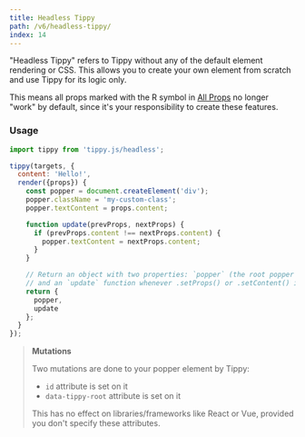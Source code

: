 ```yaml
---
title: Headless Tippy
path: /v6/headless-tippy/
index: 14
---
```


"Headless Tippy" refers to Tippy without any of the default element rendering or
CSS. This allows you to create your own element from scratch and use Tippy for
its logic only.

This means all props marked with the R symbol in [All Props](../all-props/) no
longer "work" by default, since it's your responsibility to create these
features.

### Usage

```js
import tippy from 'tippy.js/headless';

tippy(targets, {
  content: 'Hello!',
  render({props}) {
    const popper = document.createElement('div');
    popper.className = 'my-custom-class';
    popper.textContent = props.content;

    function update(prevProps, nextProps) {
      if (prevProps.content !== nextProps.content) {
        popper.textContent = nextProps.content;
      }
    }

    // Return an object with two properties: `popper` (the root popper element),
    // and an `update` function whenever .setProps() or .setContent() is called
    return {
      popper,
      update
    };
  }
});
```

> **Mutations**
>
> Two mutations are done to your popper element by Tippy:
>
> - `id` attribute is set on it
> - `data-tippy-root` attribute is set on it
>
> This has no effect on libraries/frameworks like React or Vue, provided you
> don't specify these attributes.

